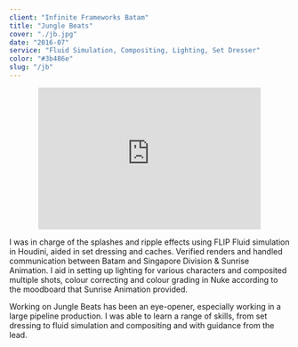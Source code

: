 ```yaml
---
client: "Infinite Frameworks Batam"
title: "Jungle Beats"
cover: "./jb.jpg"
date: "2016-07"
service: "Fluid Simulation, Compositing, Lighting, Set Dresser"
color: "#3b486e"
slug: "/jb"
---
```


<center><iframe width="400" height="255" src="https://www.youtube.com/embed/4PS0LT_Uutk" frameborder="0" allow="accelerometer; autoplay; encrypted-media; gyroscope; picture-in-picture" allowfullscreen></iframe></center>

I was in charge of the splashes and ripple effects using FLIP Fluid simulation in Houdini, aided in set dressing and caches. Verified renders and handled communication between Batam and Singapore Division & Sunrise Animation. I aid in setting up lighting for various characters and composited multiple shots, colour correcting and colour grading in Nuke according to the moodboard that Sunrise Animation provided.

Working on Jungle Beats has been an eye-opener, especially working in a large pipeline production. I was able to learn a range of skills, from set dressing to fluid simulation and compositing and with guidance from the lead.

